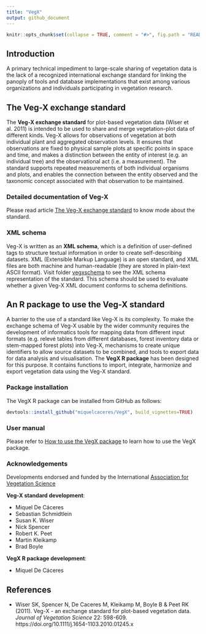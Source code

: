 ```yaml
---
title: "VegX"
output: github_document
---
```


```r

knitr::opts_chunk$set(collapse = TRUE, comment = "#>", fig.path = "README-")
```

## Introduction

A primary technical impediment to large-scale sharing of vegetation data is the lack of a recognized international exchange standard for linking the panoply of tools and database implementations that exist among various organizations and individuals participating in vegetation research. 

## The Veg-X exchange standard

The **Veg-X exchange standard** for plot-based vegetation data (Wiser et al. 2011) is intended to be used to share and merge vegetation-plot data of different kinds. Veg-X allows for observations of vegetation at both individual plant and aggregated observation levels. It ensures that observations are fixed to physical sample plots at specific points in space and time, and makes a distinction between the entity of interest (e.g. an individual tree) and the observational act (i.e. a measurement). The standard supports repeated measurements of both individual organisms and plots, and enables the connection between the entity observed and the taxonomic concept associated with that observation to be maintained.

### Detailed documentation of Veg-X

Please read article [The Veg-X exchange standard](https://miquelcaceres.github.io/VegX/articles/VegXStandard.html) to know mode about the standard.

### XML schema

Veg-X is written as an **XML schema**, which is a definition of user-defined tags to structure textual information in order to create self-describing datasets. XML (Extensible Markup Language) is an open standard, and XML files are both machine and human-readable (they are stored in plain-text ASCII format). Visit folder [vegxschema](https://github.com/miquelcaceres/VegX/tree/master/vegxschema) to see the XML schema representation of the standard. This schema should be used to evaluate whether a given Veg-X XML document conforms to schema definitions.

## An R package to use the Veg-X standard

A barrier to the use of a standard like Veg-X is its complexity. To make the exchange schema of Veg-X usable by the wider community requires the development of informatics tools for mapping data from different input formats (e.g. relevé tables from different databases, forest inventory data or stem-mapped forest plots) into Veg-X, mechanisms to create unique identifiers to allow source datasets to be combined, and tools to export data for data analysis and visualisation. The **VegX R package** has been designed for this purpose. It contains functions to import, integrate, harmonize and export vegetation data using the Veg-X standard.

### Package installation

The VegX R package can be installed from GitHub as follows:

```r
devtools::install_github("miquelcaceres/VegX", build_vignettes=TRUE)
```

### User manual

Please refer to [How to use the VegX package](https://miquelcaceres.github.io/VegX/articles/PackageTutorial.html) to learn how to use the VegX package.


### Acknowledgements

Developments endorsed and funded by the International [Association for Vegetation Science](http://iavs.org/)

**Veg-X standard development**:

* Miquel De Cáceres
* Sebastian Schmidtlein
* Susan K. Wiser
* Nick Spencer
* Robert K. Peet
* Martin Kleikamp
* Brad Boyle

**VegX R package development**:

* Miquel De Cáceres



## References

+ Wiser SK, Spencer N, De Caceres M, Kleikamp M, Boyle B & Peet RK (2011). Veg-X - an exchange standard for plot-based vegetation data. *Journal of Vegetation Science* 22: 598-609. https://doi.org/10.1111/j.1654-1103.2010.01245.x

